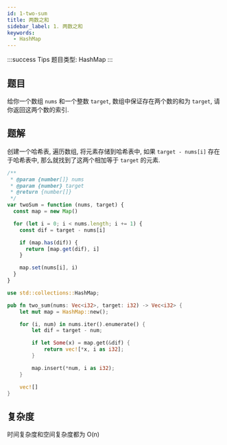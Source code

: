```yaml
---
id: 1-two-sum
title: 两数之和
sidebar_label: 1. 两数之和
keywords:
  - HashMap
---
```


:::success Tips
题目类型: HashMap
:::


## 题目

给你一个数组 `nums` 和一个整数 `target`, 数组中保证存在两个数的和为 `target`, 请你返回这两个数的索引.

## 题解

创建一个哈希表, 遍历数组, 将元素存储到哈希表中, 如果 `target - nums[i]` 存在于哈希表中, 那么就找到了这两个相加等于 `target` 的元素.


<Tabs>
  <TabItem value="JavaScript" label="JavaScript" default>

```ts
/**
 * @param {number[]} nums
 * @param {number} target
 * @return {number[]}
 */
var twoSum = function (nums, target) {
  const map = new Map()

  for (let i = 0; i < nums.length; i += 1) {
    const dif = target - nums[i]

    if (map.has(dif)) {
      return [map.get(dif), i]
    }

    map.set(nums[i], i)
  }
}
```

</TabItem>
<TabItem value="Rust" label="Rust">

```rust
use std::collections::HashMap;

pub fn two_sum(nums: Vec<i32>, target: i32) -> Vec<i32> {
    let mut map = HashMap::new();

    for (i, num) in nums.iter().enumerate() {
        let dif = target - num;

        if let Some(x) = map.get(&dif) {
            return vec![*x, i as i32];
        }

        map.insert(*num, i as i32);
    }

    vec![]
}
```

</TabItem>
</Tabs>

## 复杂度

时间复杂度和空间复杂度都为 O(n)
